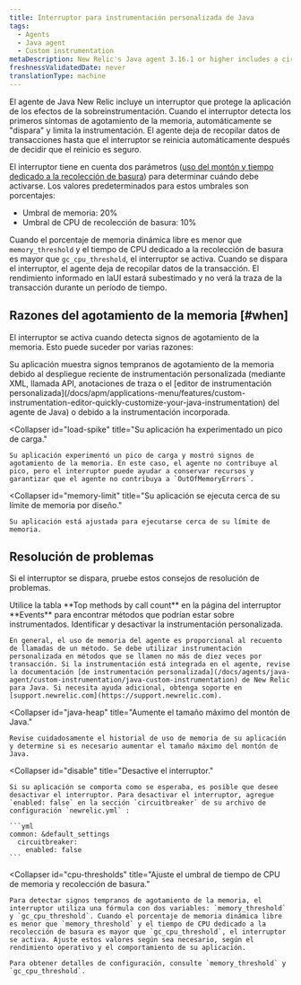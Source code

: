 ```yaml
---
title: Interruptor para instrumentación personalizada de Java
tags:
  - Agents
  - Java agent
  - Custom instrumentation
metaDescription: New Relic's Java agent 3.16.1 or higher includes a circuit breaker that "trips" to protect apps from the effects of over-instrumentation.
freshnessValidatedDate: never
translationType: machine
---
```


El agente de Java New Relic incluye un interruptor que protege la aplicación de los efectos de la sobreinstrumentación. Cuando el interruptor detecta los primeros síntomas de agotamiento de la memoria, automáticamente se "dispara" y limita la instrumentación. El agente deja de recopilar datos de transacciones hasta que el interruptor se reinicia automáticamente después de decidir que el reinicio es seguro.

El interruptor tiene en cuenta dos parámetros ([uso del montón y tiempo dedicado a la recolección de basura](#cpu-thresholds)) para determinar cuándo debe activarse. Los valores predeterminados para estos umbrales son porcentajes:

* Umbral de memoria: 20%
* Umbral de CPU de recolección de basura: 10%

Cuando el porcentaje de memoria dinámica libre es menor que `memory_threshold` y el tiempo de CPU dedicado a la recolección de basura es mayor que `gc_cpu_threshold`, el interruptor se activa. Cuando se dispara el interruptor, el agente deja de recopilar datos de la transacción. El rendimiento informado en laUI <InlinePopover type="apm"/>estará subestimado y no verá la traza de la transacción durante un período de tiempo.

## Razones del agotamiento de la memoria [#when]

El interruptor se activa cuando detecta signos de agotamiento de la memoria. Esto puede suceder por varias razones:

<CollapserGroup>
  <Collapser
    id="over-instrumented"
    title="Su aplicación está sobre instrumentada."
  >
    Su aplicación muestra signos tempranos de agotamiento de la memoria debido al despliegue reciente de instrumentación personalizada (mediante XML, llamada API, anotaciones de traza o el [editor de instrumentación personalizada](/docs/apm/applications-menu/features/custom-instrumentation-editor-quickly-customize-your-java-instrumentation) del agente de Java) o debido a la instrumentación incorporada.
  </Collapser>

  <Collapser
    id="load-spike"
    title="Su aplicación ha experimentado un pico de carga."
  >
    Su aplicación experimentó un pico de carga y mostró signos de agotamiento de la memoria. En este caso, el agente no contribuye al pico, pero el interruptor puede ayudar a conservar recursos y garantizar que el agente no contribuya a `OutOfMemoryErrors`.
  </Collapser>

  <Collapser
    id="memory-limit"
    title="Su aplicación se ejecuta cerca de su límite de memoria por diseño."
  >
    Su aplicación está ajustada para ejecutarse cerca de su límite de memoria.
  </Collapser>
</CollapserGroup>

## Resolución de problemas

Si el interruptor se dispara, pruebe estos consejos de resolución de problemas.

<CollapserGroup>
  <Collapser
    id="disable"
    title="Identificar y desactivar la instrumentación."
  >
    Utilice la tabla <DoNotTranslate>**Top methods by call count**</DoNotTranslate> en la página del interruptor <DoNotTranslate>**Events**</DoNotTranslate> para encontrar métodos que podrían estar sobre instrumentados. Identificar y desactivar la instrumentación personalizada.

    En general, el uso de memoria del agente es proporcional al recuento de llamadas de un método. Se debe utilizar instrumentación personalizada en métodos que se llamen no más de diez veces por transacción. Si la instrumentación está integrada en el agente, revise la documentación [de instrumentación personalizada](/docs/agents/java-agent/custom-instrumentation/java-custom-instrumentation) de New Relic para Java. Si necesita ayuda adicional, obtenga soporte en [support.newrelic.com](https://support.newrelic.com).
  </Collapser>

  <Collapser
    id="java-heap"
    title="Aumente el tamaño máximo del montón de Java."
  >
    Revise cuidadosamente el historial de uso de memoria de su aplicación y determine si es necesario aumentar el tamaño máximo del montón de Java.
  </Collapser>

  <Collapser
    id="disable"
    title="Desactive el interruptor."
  >
    Si su aplicación se comporta como se esperaba, es posible que desee desactivar el interruptor. Para desactivar el interruptor, agregue `enabled: false` en la sección `circuitbreaker` de su archivo de configuración `newrelic.yml` :

    ```yml
    common: &default_settings
      circuitbreaker:
        enabled: false
    ```
  </Collapser>

  <Collapser
    id="cpu-thresholds"
    title="Ajuste el umbral de tiempo de CPU de memoria y recolección de basura."
  >
    Para detectar signos tempranos de agotamiento de la memoria, el interruptor utiliza una fórmula con dos variables: `memory_threshold` y `gc_cpu_threshold`. Cuando el porcentaje de memoria dinámica libre es menor que `memory_threshold` y el tiempo de CPU dedicado a la recolección de basura es mayor que `gc_cpu_threshold`, el interruptor se activa. Ajuste estos valores según sea necesario, según el rendimiento operativo y el comportamiento de su aplicación.

    Para obtener detalles de configuración, consulte `memory_threshold` y `gc_cpu_threshold`.
  </Collapser>
</CollapserGroup>